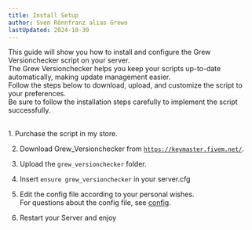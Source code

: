 ```yaml
---
title: Install Setup
author: Sven Rönnfranz alias Grewo
lastUpdated: 2024-10-30
---
```


<head>
  <link rel="stylesheet" href="./../src/assets/css/pagestyle.css" />
</head>


This guide will show you how to install and configure the Grew Versionchecker script on your server.<br/>
The Grew Versionchecker helps you keep your scripts up-to-date automatically, making update management easier.<br/>
Follow the steps below to download, upload, and customize the script to your preferences.<br/>
Be sure to follow the installation steps carefully to implement the script successfully.<br/>
<br/>

<Steps>
  1. Purchase the script in my store.
  
  2. Download Grew_Versionchecker from <a href="https://keymaster.fivem.net/" target="_blank">`https://keymaster.fivem.net/`</a>.

  3. Upload the `grew_versionchecker` folder.

  4. Insert `ensure grew_versionchecker` in your server.cfg

  5. Edit the config file according to your personal wishes.<br/>
      For questions about the config file, see <a href="./config" target="_self">config</a>.

  6. Restart your Server and enjoy
</Steps>
